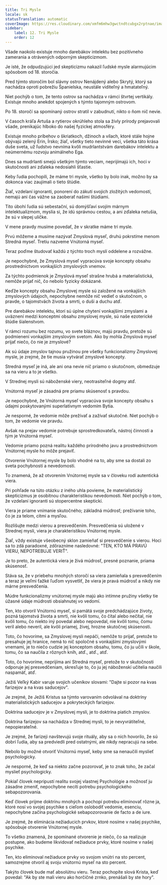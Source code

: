 ```yaml
---
title: Tri Mysle
locale: sk
statusTranslation: automatic
coverImage: https://res.cloudinary.com/xmfm6mhw3gwctndtcubgx2rptnae/image/upload/v1741354419/small_cover_la_gran_rebelion_28716e29d2.webp
sidebar:
    label: 12. Tri Mysle
    order: 12
---
```

Všade naokolo existuje mnoho darebákov intelektu bez pozitívneho zamerania a otrávených odporným skepticizmom.

Je isté, že odpudzujúci jed skepticizmu nakazil ľudské mysle alarmujúcim spôsobom od 18. storočia.

Pred týmto storočím bol slávny ostrov Nenájdený alebo Skrytý, ktorý sa nachádza oproti pobrežiu Španielska, neustále viditeľný a hmatateľný.

Niet pochýb o tom, že tento ostrov sa nachádza v rámci štvrtej vertikály. Existuje mnoho anekdot spojených s týmto tajomným ostrovom.

Po 18. storočí sa spomínaný ostrov stratil v zabudnutí, nikto o ňom nič nevie.

V časoch kráľa Artuša a rytierov okrúhleho stola sa živly prírody prejavovali všade, prenikajúc hlboko do našej fyzickej atmosféry.

Existuje mnoho príbehov o škriatkoch, džinoch a vílach, ktoré stále hojne obývajú zelený Erin, Írsko; žiaľ, všetky tieto nevinné veci, všetka táto krása duše sveta, už ľudstvo nevníma kvôli mudrlantstvám darebákov intelektu a neúmernému rozvoju animálneho Ega.

Dnes sa mudrlanti smejú všetkým týmto veciam, neprijímajú ich, hoci v skutočnosti ani zďaleka nedosiahli šťastie.

Keby ľudia pochopili, že máme tri mysle, všetko by bolo inak, možno by sa dokonca viac zaujímali o tieto štúdie.

Žiaľ, vzdelaní ignoranti, ponorení do zákutí svojich zložitých vedomostí, nemajú ani čas vážne sa zaoberať našimi štúdiami.

Títo úbohí ľudia sú sebestační, sú domýšľaví svojím márnym intelektualizmom, myslia si, že idú správnou cestou, a ani zďaleka netušia, že sú v slepej uličke.

V mene pravdy musíme povedať, že v skratke máme tri mysle.

Prvú môžeme a musíme nazývať Zmyslová myseľ, druhú pokrstíme menom Stredná myseľ. Tretiu nazveme Vnútorná myseľ.

Teraz poďme študovať každú z týchto troch myslí oddelene a rozvážne.

Je nepochybné, že Zmyslová myseľ vypracúva svoje koncepty obsahu prostredníctvom vonkajších zmyslových vnemov.

Za týchto podmienok je Zmyslová myseľ strašne hrubá a materialistická, nemôže prijať nič, čo nebolo fyzicky dokázané.

Keďže koncepty obsahu Zmyslovej mysle sú založené na vonkajších zmyslových údajoch, nepochybne nemôže nič vedieť o skutočnom, o pravde, o tajomstvách života a smrti, o duši a duchu atď.

Pre darebákov intelektu, ktorí sú úplne chytení vonkajšími zmyslami a uväznení medzi konceptmi obsahu zmyslovej mysle, sú naše ezoterické štúdie šialenstvom.

V rámci rozumu bez rozumu, vo svete bláznov, majú pravdu, pretože sú podmienení vonkajším zmyslovým svetom. Ako by mohla Zmyslová myseľ prijať niečo, čo nie je zmyslové?

Ak sú údaje zmyslov tajnou pružinou pre všetky funkcionalizmy Zmyslovej mysle, je zrejmé, že tie musia vytvárať zmyslové koncepty.

Stredná myseľ je iná, ale ani ona nevie nič priamo o skutočnom, obmedzuje sa na vieru a to je všetko.

V Strednej mysli sú náboženské viery, neotrasiteľné dogmy atď.

Vnútorná myseľ je zásadná pre priamu skúsenosť s pravdou.

Je nepochybné, že Vnútorná myseľ vypracúva svoje koncepty obsahu s údajmi poskytovanými superlatívnym vedomím Bytia.

Je nesporné, že vedomie môže prežívať a zažívať skutočné. Niet pochýb o tom, že vedomie vie pravdu.

Avšak na prejav vedomie potrebuje sprostredkovateľa, nástroj činnosti a tým je Vnútorná myseľ.

Vedomie priamo pozná realitu každého prírodného javu a prostredníctvom Vnútornej mysle ho môže prejaviť.

Otvorenie Vnútornej mysle by bolo vhodné na to, aby sme sa dostali zo sveta pochybností a nevedomosti.

To znamená, že až otvorením Vnútornej mysle sa v človeku rodí autentická viera.

Pri pohľade na túto otázku z iného uhla povieme, že materialistický skepticizmus je osobitnou charakteristikou nevedomosti. Niet pochýb o tom, že vzdelaní ignoranti sú stopercentne skeptickí.

Viera je priame vnímanie skutočného; základná múdrosť; prežívanie toho, čo je za telom, citmi a mysľou.

Rozlišujte medzi vierou a presvedčením. Presvedčenia sú uložené v Strednej mysli, viera je charakteristikou Vnútornej mysle.

Žiaľ, vždy existuje všeobecný sklon zamieňať si presvedčenie s vierou. Hoci sa to zdá paradoxné, zdôrazníme nasledovné: "TEN, KTO MÁ PRAVÚ VIERU, NEPOTREBUJE VERIŤ".

Je to preto, že autentická viera je živá múdrosť, presné poznanie, priama skúsenosť.

Stáva sa, že v priebehu mnohých storočí sa viera zamieňala s presvedčením a teraz je veľmi ťažké ľuďom vysvetliť, že viera je pravá múdrosť a nikdy nie márne presvedčenia.

Múdre funkcionalizmy vnútornej mysle majú ako intímne pružiny všetky tie úžasné údaje múdrosti obsiahnutej vo vedomí.

Ten, kto otvoril Vnútornú myseľ, si pamätá svoje predchádzajúce životy, pozná tajomstvá života a smrti, nie kvôli tomu, čo čítal alebo nečítal, nie kvôli tomu, čo niekto iný povedal alebo nepovedal, nie kvôli tomu, čomu veril alebo neveril, ale kvôli priamej, živej, hrozne skutočnej skúsenosti.

Toto, čo hovoríme, sa Zmyslovej mysli nepáči, nemôže to prijať, pretože to presahuje jej hranice, nemá to nič spoločné s vonkajšími zmyslovými vnemami, je to niečo cudzie jej konceptom obsahu, tomu, čo ju učili v škole, tomu, čo sa naučila z rôznych kníh, atď., atď., atď.

Toto, čo hovoríme, neprijíma ani Stredná myseľ, pretože to v skutočnosti odporuje jej presvedčeniam, skresľuje to, čo ju jej náboženskí učitelia naučili naspamäť, atď.

Ježiš Veľký Kabir varuje svojich učeníkov slovami: "Dajte si pozor na kvas farizejov a na kvas saducejov".

Je zrejmé, že Ježiš Kristus sa týmto varovaním odvolával na doktríny materialistických saducejov a pokryteckých farizejov.

Doktrína saducejov je v Zmyslovej mysli, je to doktrína piatich zmyslov.

Doktrína farizejov sa nachádza v Strednej mysli, to je nevyvrátiteľné, nepopierateľné.

Je zrejmé, že farizeji navštevujú svoje rituály, aby sa o nich hovorilo, že sú dobrí ľudia, aby sa predviedli pred ostatnými, ale nikdy nepracujú na sebe.

Nebolo by možné otvoriť Vnútornú myseľ, keby sme sa nenaučili myslieť psychologicky.

Je nesporné, že keď sa niekto začne pozorovať, je to znak toho, že začal myslieť psychologicky.

Pokiaľ človek nepripustí realitu svojej vlastnej Psychológie a možnosť ju zásadne zmeniť, nepochybne necíti potrebu psychologického sebapozorovania.

Keď človek prijme doktrínu mnohých a pochopí potrebu eliminovať rôzne ja, ktoré nosí vo svojej psychike s cieľom oslobodiť vedomie, esenciu, nepochybne začína psychologické sebapozorovanie de facto a de iure.

Je zrejmé, že eliminácia nežiaducich prvkov, ktoré nosíme v našej psychike, spôsobuje otvorenie Vnútornej mysle.

To všetko znamená, že spomínané otvorenie je niečo, čo sa realizuje postupne, ako budeme likvidovať nežiaduce prvky, ktoré nosíme v našej psychike.

Ten, kto eliminoval nežiaduce prvky vo svojom vnútri na sto percent, samozrejme otvoril aj svoju vnútornú myseľ na sto percent.

Takýto človek bude mať absolútnu vieru. Teraz pochopíte slová Krista, keď povedal: "Ak by ste mali vieru ako horčičné zrnko, prenášali by ste hory".

